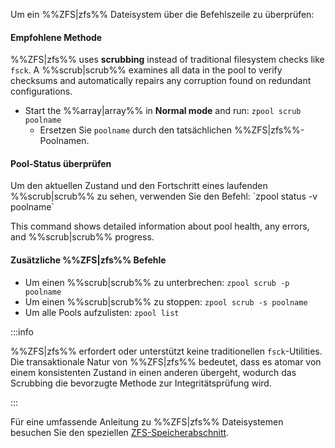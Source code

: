 Um ein %%ZFS|zfs%% Dateisystem über die Befehlszeile zu überprüfen:

<h4>Empfohlene Methode</h4>

%%ZFS|zfs%% uses **scrubbing** instead of traditional filesystem checks like `fsck`. A %%scrub|scrub%% examines all data in the pool to verify checksums and automatically repairs any corruption found on redundant configurations.

- Start the %%array|array%% in **Normal mode** and run: `zpool scrub poolname`
  - Ersetzen Sie `poolname` durch den tatsächlichen %%ZFS|zfs%%-Poolnamen.

<h4>Pool-Status überprüfen</h4>
Um den aktuellen Zustand und den Fortschritt eines laufenden %%scrub|scrub%% zu sehen, verwenden Sie den Befehl: `zpool status -v poolname`

This command shows detailed information about pool health, any errors, and %%scrub|scrub%% progress.

<h4>Zusätzliche %%ZFS|zfs%% Befehle</h4>

- Um einen %%scrub|scrub%% zu unterbrechen: `zpool scrub -p poolname`
- Um einen %%scrub|scrub%% zu stoppen: `zpool scrub -s poolname`
- Um alle Pools aufzulisten: `zpool list`

:::info

%%ZFS|zfs%% erfordert oder unterstützt keine traditionellen `fsck`-Utilities. Die transaktionale Natur von %%ZFS|zfs%% bedeutet, dass es atomar von einem konsistenten Zustand in einen anderen übergeht, wodurch das Scrubbing die bevorzugte Methode zur Integritätsprüfung wird.

:::

Für eine umfassende Anleitung zu %%ZFS|zfs%% Dateisystemen besuchen Sie den speziellen [ZFS-Speicherabschnitt](../../../advanced-configurations/optimize-storage/zfs-storage.mdx).

